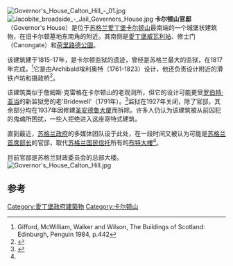 [[File:Governor's_House_Calton_Hill_-_01.jpg|thumb]]
[[File:Jacobite_broadside_-_Jail_Governors_House.jpg|thumb]]
'''卡尔顿山官邸'''（Governor's House）是位于[[苏格兰|苏格兰]][[爱丁堡|爱丁堡]][[卡尔顿山|卡尔顿山]]最南端的一个城堡状建筑物，在旧卡尔顿墓地东南角的附近。其南侧是[[愛丁堡威瓦利站|愛丁堡威瓦利站]]、修士门（Canongate）和[[荷里路德公園|荷里路德公園]]。

该建筑建于1815-17年，是卡尔顿监狱的遗迹，曾经是苏格兰最大的监狱，在1817年完成。<ref>Gifford, McWilliam, Walker and Wilson, The Buildings of Scotland: Edinburgh, Penguin 1984, p.442</ref>它是由Archibald埃利奥特（1761-1823）设计，他还负责设计附近的滑铁卢坊和摄政桥<ref>{{Cite web |url=http://www.britishlistedbuildings.co.uk/sc-27646-off-regent-road-former-governor-s-house-i |title=存档副本 |access-date=2017-02-24 |archive-date=2017-02-27 |archive-url=https://web.archive.org/web/20170227150310/http://www.britishlistedbuildings.co.uk/sc-27646-off-regent-road-former-governor-s-house-i |dead-url=no }}</ref>。

该建筑类似于詹姆斯·克雷格在卡尔顿山的老观测所，但它的设计可能更受[[罗伯特·亚当|罗伯特·亚当]]的新监狱旁的老'Bridewell'（1791年）。<ref>{{Cite web |url=http://www.scran.ac.uk/ada/documents/castle_style/bridewell/bridewell_designs.htm |title=存档副本 |access-date=2017-02-24 |archive-date=2016-05-24 |archive-url=https://web.archive.org/web/20160524090843/http://www.scran.ac.uk/ada/documents/castle_style/bridewell/bridewell_designs.htm |dead-url=no }}</ref>监狱在1927年关闭，除了官邸，其余部分均在1937年因修建[[圣安德鲁大厦|圣安德鲁大厦]]而拆除。许多人仍认为该建筑被从前囚犯的鬼魂所困扰，一些人拒绝进入这座哥特式建筑。

直到最近，[[苏格兰政府|苏格兰政府]]的多媒体团队设于此处，在一段时间又被认为可能是[[苏格兰首席部长|苏格兰首席部长]]的官邸，取代[[苏格兰国民信托|苏格兰国民信托]]所有的[[布特大樓|布特大樓]]<ref name="record"/>。

目前官邸是苏格兰财政委员会的总部大楼。
[[File:Governor's_House_Calton_Hill.jpg|thumb]]

==参考==
{{Reflist|refs=
<ref name="record">{{Cite news  | last = Magnus  | first = Gardham  | title = King of the castle - Alex Salmond set to move into tower of power  | newspaper = The Daily Record  | date = 2011-10-08  | url = http://www.dailyrecord.co.uk/news/politics-news/2011/10/08/king-of-the-castle-alex-salmond-set-to-move-into-tower-of-power-86908-23474849/  | accessdate = 2011-10-08  | archive-date = 2012-06-27  | archive-url = https://web.archive.org/web/20120627005544/http://www.dailyrecord.co.uk/news/politics-news/2011/10/08/king-of-the-castle-alex-salmond-set-to-move-into-tower-of-power-86908-23474849/  | dead-url = no  }}</ref>}}

[[Category:愛丁堡政府建築物|Category:愛丁堡政府建築物]]
[[Category:卡尔顿山|Category:卡尔顿山]]